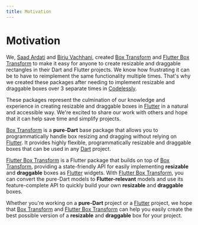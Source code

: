 ```yaml
---
title: Motivation
---
```


# Motivation

We, [Saad Ardati](saadGithub) and [Birju Vachhani](birjuGithub), created
[Box Transform](boxTransform) and [Flutter Box Transform](flutterBoxTransform) to make it easy for anyone to create 
resizable and draggable rectangles in their Dart and Flutter projects. We know how frustrating it can be to have to 
reimplement the same functionality multiple times. That's why we created these packages after needing to implement 
resizable and draggable boxes over 3 separate times in [Codelessly](codelessly).

These packages represent the culmination of our knowledge and experience in creating resizable and draggable boxes in
[Flutter](flutter) in a natural and accessible way. We're excited to share our work with others and hope that it can 
help save time and simplify projects.

[Box Transform](boxTransform) is a **pure-Dart** base package that allows you to programmatically handle box resizing 
and dragging without relying on [Flutter](flutter). It provides highly flexible, programmatically resizable and 
draggable boxes that can be used in any [Dart](dart) project.

[Flutter Box Transform](flutterBoxTransform) is a Flutter package that builds on top of [Box Transform](boxTransform), 
providing a state-friendly API for easily implementing **resizable** and **draggable** boxes as [Flutter](flutter) 
widgets. With [Flutter Box Transform](flutterBoxTransform), you can convert the pure-Dart models to **Flutter-relevant** 
models and use its feature-complete API to quickly build your own **resizable** and **draggable** boxes.

Whether you're working on a **pure-Dart** project or a [Flutter](flutter) project, we hope that 
[Box Transform](boxTransform) and [Flutter Box Transform](flutterBoxTransform) can help you easily create the best 
possible version of a **resizable** and **draggable** box for your project.

[saadGithub]: https://github.com/SwissCheese5
[birjuGithub]: https://github.com/BirjuVachhani
[boxTransform]: https://github.com/hyper-designed/box_transform/tree/main/packages/box_transform
[flutterBoxTransform]: https://github.com/hyper-designed/box_transform/tree/main/packages/flutter_box_transform
[codelessly]: https://codelessly.com
[flutter]: https://flutter.dev
[dart]: https://dart.dev